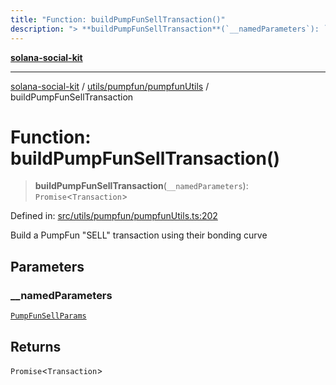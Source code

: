 ```yaml
---
title: "Function: buildPumpFunSellTransaction()"
description: "> **buildPumpFunSellTransaction**(`__namedParameters`): `Promise`\<`Transaction`\>"
---
```


[**solana-social-kit**](../../../../README.mdx)

***

[solana-social-kit](../../../../README.mdx) / [utils/pumpfun/pumpfunUtils](../README.mdx) / buildPumpFunSellTransaction

# Function: buildPumpFunSellTransaction()

> **buildPumpFunSellTransaction**(`__namedParameters`): `Promise`\<`Transaction`\>

Defined in: [src/utils/pumpfun/pumpfunUtils.ts:202](https://github.com/SendArcade/solana-social-starter/blob/bd4b3556b8f469c27ebb06f4df65b3a36b43ba3b/src/utils/pumpfun/pumpfunUtils.ts#L202)

Build a PumpFun "SELL" transaction using their bonding curve

## Parameters

### \_\_namedParameters

[`PumpFunSellParams`](../interfaces/PumpFunSellParams.mdx)

## Returns

`Promise`\<`Transaction`\>

